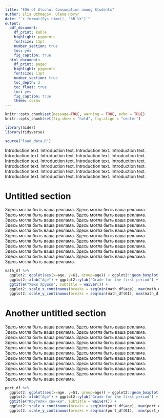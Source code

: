 ```yaml
---
title: "EDA of Alcohol Consumption among Students"
author: Ilia Ozhmegov, Olena Horyn
date: "`r format(Sys.time(), '%B %Y')`"
output: 
  pdf_document:
    df_print: kable
    highlight: pygments
    fontsize: 11pt
    number_section: true
    toc: yes
    fig_caption: true
  html_document:
    df_print: paged
    highlight: pygments
    fontsize: 11pt
    number_section: true
    toc_depth: 2
    toc_float: true
    toc: yes
    fig_caption: true
    theme: cosmo
---
```


```r

knitr::opts_chunk$set(message=TRUE, warning = TRUE, echo = TRUE)
knitr::opts_chunk$set(fig.show = "hold", fig.align = "center")

```


```r

library(aider)
library(tidyverse)

source("load_data.R")

```

Introduction text.  Introduction text.  Introduction text.  Introduction text.  Introduction text.  Introduction text.  Introduction text.  Introduction text.  Introduction text.  Introduction text.  Introduction text.  Introduction text.  Introduction text.  Introduction text.  Introduction text.  Introduction text.  Introduction text.  Introduction text.  Introduction text.  Introduction text.  Introduction text.  Introduction text.  Introduction text.  Introduction text. 

# Untitled section

Здесь могла быть ваша реклама. Здесь могла быть ваша реклама. Здесь могла быть ваша реклама. Здесь могла быть ваша реклама. Здесь могла быть ваша реклама. Здесь могла быть ваша реклама. Здесь могла быть ваша реклама. Здесь могла быть ваша реклама. Здесь могла быть ваша реклама. Здесь могла быть ваша реклама. Здесь могла быть ваша реклама. Здесь могла быть ваша реклама. Здесь могла быть ваша реклама. Здесь могла быть ваша реклама. Здесь могла быть ваша реклама. Здесь могла быть ваша реклама. Здесь могла быть ваша реклама. Здесь могла быть ваша реклама. Здесь могла быть ваша реклама. Здесь могла быть ваша реклама. Здесь могла быть ваша реклама. 

```r
math_df %>% 
  ggplot2::ggplot(aes(x=age, y=G1, group=age)) + ggplot2::geom_boxplot() +
  ggplot2::xlab("Age") + ggplot2::ylab("Grade for the first period") +
  ggtitle("Ушки Хрушки", subtitle = waiver()) +
  ggplot2::scale_x_continuous(breaks = seq(min(math_df$age), max(math_df$age), by = 1)) +
  ggplot2::scale_y_continuous(breaks = seq(min(math_df$G1), max(math_df$G1), by = 1))

```

# Another untitled section

Здесь могла быть ваша реклама. Здесь могла быть ваша реклама. Здесь могла быть ваша реклама. Здесь могла быть ваша реклама. Здесь могла быть ваша реклама. Здесь могла быть ваша реклама. Здесь могла быть ваша реклама. Здесь могла быть ваша реклама. Здесь могла быть ваша реклама. Здесь могла быть ваша реклама. Здесь могла быть ваша реклама. Здесь могла быть ваша реклама. Здесь могла быть ваша реклама. Здесь могла быть ваша реклама. Здесь могла быть ваша реклама. Здесь могла быть ваша реклама. Здесь могла быть ваша реклама. Здесь могла быть ваша реклама. Здесь могла быть ваша реклама. Здесь могла быть ваша реклама. Здесь могла быть ваша реклама. 

```r

port_df %>% 
  ggplot2::ggplot(aes(x=age, y=G1, group=age)) + ggplot2::geom_boxplot() +
  ggplot2::xlab("Age") + ggplot2::ylab("Grade for the first period") +
  ggtitle("Крутилки свинки", subtitle = waiver()) +
  ggplot2::scale_x_continuous(breaks = seq(min(port_df$age), max(port_df$age), by = 1)) +
  ggplot2::scale_y_continuous(breaks = seq(min(port_df$G1),  max(port_df$G1), by = 1))

```